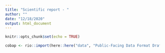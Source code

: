 ```yaml
---
title: "Scientific report - "
author: ""
date: "12/18/2020"
output: html_document
---
```


```r
knitr::opts_chunk$set(echo = TRUE)

cobap <- rio::import(here::here("data", "Public-Facing Data Format Draft COBAP_Dec7.xlsx"))
```
